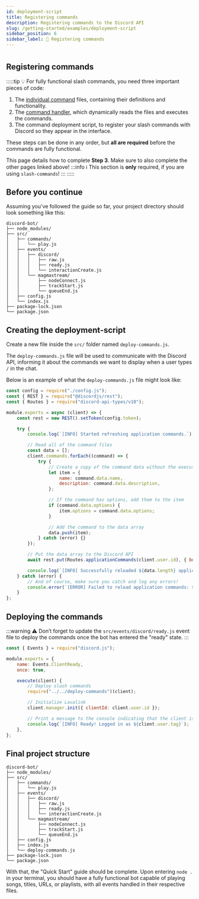 ```yaml
---
id: deployment-script
title: Registering commands
description: Registering commands to the Discord API
slug: /getting-started/examples/deployment-script
sidebar_position: 6
sidebar_label: 📝 Registering commands
---
```



#

## Registering commands

:::::tip
💡 For fully functional slash commands, you need three important pieces of code:

1. The [individual command](/docs/getting-started/examples/creating-commands) files, containing their definitions and functionality.
2. The [command handler](/docs/getting-started/examples/command-handling), which dynamically reads the files and executes the commands.
3. The command deployment script, to register your slash commands with Discord so they appear in the interface.

These steps can be done in any order, but **all are required** before the commands are fully functional.

This page details how to complete **Step 3**. Make sure to also complete the other pages linked above!
:::info
ℹ️ This section is **only** required, if you are using `slash-commands`!
:::
:::::

## Before you continue

Assuming you've followed the guide so far, your project directory should look something like this:

```
discord-bot/
├── node_modules/
├── src/
│   ├── commands/
│   │   └── play.js
│   ├── events/
│   │   ├── discord/
│   │   │   ├── raw.js
│   │   │   ├── ready.js
│   │   │   └── interactionCreate.js
│   │   └── magmastream/
│   │       ├── nodeConnect.js
│   │       ├── trackStart.js
│   │       └── queueEnd.js
│   ├── config.js
│   └── index.js
├── package-lock.json
└── package.json
```

## Creating the deployment-script

Create a new file inside the `src/` folder named `deploy-commands.js`.

The `deploy-commands.js` file will be used to communicate with the Discord API, informing it about the commands we want to display when a user types `/` in the chat.

Below is an example of what the `deploy-commands.js` file might look like:
```javascript showLineNumbers
const config = require("./config.js");
const { REST } = require("@discordjs/rest");
const { Routes } = require("discord-api-types/v10");

module.exports = async (client) => {
	const rest = new REST().setToken(config.token);

	try {
		console.log(`[INFO] Started refreshing application commands.`);

		// Read all of the command files
		const data = [];
		client.commands.forEach((command) => {
			try {
				// Create a copy of the command data without the execute function
				let item = {
					name: command.data.name,
					description: command.data.description,
				};

				// If the command has options, add them to the item
				if (command.data.options) {
					item.options = command.data.options;
				}

				// Add the command to the data array
				data.push(item);
			} catch (error) {}
		});

		// Put the data array to the Discord API
		await rest.put(Routes.applicationCommands(client.user.id), { body: data });

		console.log(`[INFO] Successfully reloaded ${data.length} application commands.`);
	} catch (error) {
		// And of course, make sure you catch and log any errors!
		console.error(`[ERROR] Failed to reload application commands: ${error}`);
	}
};
```

## Deploying the commands
:::warning
⚠️ Don’t forget to update the `src/events/discord/ready.js` event file to deploy the commands once the bot has entered the "ready" state.
:::

```javascript ${9} showLineNumbers
const { Events } = require("discord.js");

module.exports = {
	name: Events.ClientReady,
	once: true,

	execute(client) {
		// Deploy slash commands
		require("../../deploy-commands")(client);

		// Initialize Lavalink
		client.manager.init({ clientId: client.user.id });

		// Print a message to the console indicating that the client is ready
		console.log(`[INFO] Ready! Logged in as ${client.user.tag}`);
	},
};
```

## Final project structure
```
discord-bot/
├── node_modules/
├── src/
│   ├── commands/
│   │   └── play.js
│   ├── events/
│   │   ├── discord/
│   │   │   ├── raw.js
│   │   │   ├── ready.js
│   │   │   └── interactionCreate.js
│   │   └── magmastream/
│   │       ├── nodeConnect.js
│   │       ├── trackStart.js
│   │       └── queueEnd.js
│   ├── config.js
│   ├── index.js
│   └── deploy-commands.js
├── package-lock.json
└── package.json
```

With that, the "Quick Start" guide should be complete. Upon entering `node .` in your terminal, you should have a fully functional bot capable of playing songs, titles, URLs, or playlists, with all events handled in their respective files.
